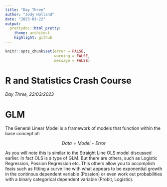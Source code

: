 ```yaml
---
title: "Day Three"
author: "Jody Holland"
date: "2023-03-22"
output:
  prettydoc::html_pretty:
    theme: architect
    highlight: github
---
```


```r
knitr::opts_chunk$set(error = FALSE,
                      warning = FALSE,
                      message = FALSE)
```

# R and Statistics Crash Course

*Day Three, 22/03/2023*

# GLM

The General Linear Model is a framework of models that function within the base concept of:

$$
Data = Model + Error
$$

As you will note this is similar to the Straight Line OLS model discussed earlier. In fact OLS is a type of GLM. But there are others, such as Logistic Regression, Possion Regression etc. This others allow you to accomplish feats such as fitting a curve line with what appears to be exponential growth in the continous dependent variable (Possion) or even work out probabilities with a binary categorical dependent variable (Probit, Logistic).
